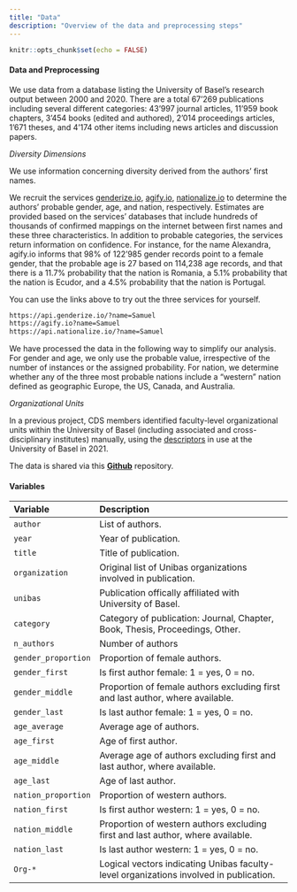 ```yaml
---
title: "Data"
description: "Overview of the data and preprocessing steps"
---
```


```r
knitr::opts_chunk$set(echo = FALSE)
```

#### Data and Preprocessing

We use data from a database listing the University of Basel's research output between 2000 and 2020. There are a total 67'269 publications including several different categories: 43'997 journal articles, 11'959 book chapters, 3'454 books (edited and authored), 2'014 proceedings articles, 1'671 theses, and 4'174 other items including news articles and discussion papers.   

<i>Diversity Dimensions</i>

We use information concerning diversity derived from the authors' first names. 

We recruit the services [genderize.io](https://genderize.io/), [agify.io](https://agify.io/), [nationalize.io](https://nationalize.io/) to determine the authors' probable gender, age, and nation, respectively. Estimates are provided based on the services' databases that include hundreds of thousands of confirmed mappings on the internet between first names and these three characteristics. In addition to probable categories, the services return information on confidence. For instance, for the name Alexandra, agify.io informs that 98% of 122'985 gender records point to a female gender, that the probable age is 27 based on 114,238 age records, and that there is a 11.7% probability that the nation is Romania, a 5.1% probability that the nation is Ecudor, and a 4.5% probability that the nation is Portugal.  

You can use the links above to try out the three services for yourself.  

```html
https://api.genderize.io/?name=Samuel
https://agify.io?name=Samuel
https://api.nationalize.io/?name=Samuel
```

We have processed the data in the following way to simplify our analysis. For gender and age, we only use the probable value, irrespective of the number of instances or the assigned probability. For nation, we determine whether any of the three most probable nations include a "western" nation defined as geographic Europe, the US, Canada, and Australia. 

<i>Organizational Units</i>

In a previous project, CDS members identified faculty-level organizational units within the University of Basel (including associated and cross-disciplinary institutes) manually, using the [descriptors](https://edoc.unibas.ch/view/divisions/) in use at the University of Basel in 2021. 

The data is shared via this <a href="https://github.com/cdsbasel/Diversity_hackathon"><b>Github</b></a> repository. 

#### Variables

| Variable | Description |
|:-------------|:-------------------------------------|
| `author` | List of authors. |
| `year` | Year of publication. |
| `title` | Title of publication. |   
| `organization` | Original list of Unibas organizations involved in publication. |
| `unibas` | Publication offically affiliated with University of Basel. |
| `category` | Category of publication: Journal, Chapter, Book, Thesis, Proceedings, Other. |
| `n_authors` | Number of authors |
| `gender_proportion` | Proportion of female authors. |
| `gender_first` | Is first author female: 1 = yes, 0 = no. |
| `gender_middle` |  Proportion of female authors excluding first and last author, where available. |
| `gender_last` | Is last author female: 1 = yes, 0 = no. |
| `age_average` | Average age of authors. |
| `age_first` | Age of first author. |
| `age_middle` |  Average age of authors excluding first and last author, where available. |
| `age_last` | Age of last author. |
| `nation_proportion` | Proportion of western authors. |
| `nation_first` | Is first author western: 1 = yes, 0 = no. |
| `nation_middle` |  Proportion of western authors excluding first and last author, where available. |
| `nation_last` | Is last author western: 1 = yes, 0 = no. |
| `Org-*` | Logical vectors indicating Unibas faculty-level organizations involved in publication. 

